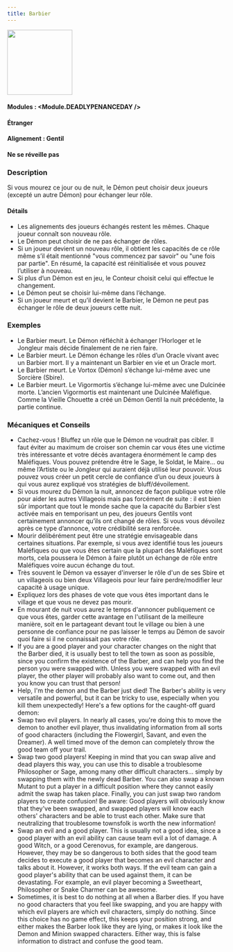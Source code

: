 ```yaml
---
title: Barbier
---
```



<img src='/img/blood-on-the-clocktower/roles/barbier.png' height='150' />

#### Modules : <Module.DEADLYPENANCEDAY />
#### Étranger
#### Alignement : Gentil
#### Ne se réveille pas


### Description

Si vous mourez ce jour ou de nuit, le Démon peut choisir deux joueurs (excepté un autre Démon) pour échanger leur rôle.

#### Détails

- Les alignements des joueurs échangés restent les mêmes. Chaque joueur connaît son nouveau rôle.
- Le Démon peut choisir de ne pas échanger de rôles.
- Si un joueur devient un nouveau rôle, il obtient les capacités de ce rôle même s’il était mentionné "vous commencez par savoir" ou "une fois par partie". En résumé, la capacité est réinitialisée et vous pouvez l’utiliser à nouveau.
- Si plus d’un Démon est en jeu, le Conteur choisit celui qui effectue le changement.
- Le Démon peut se choisir lui-même dans l’échange.
- Si un joueur meurt et qu’il devient le Barbier, le Démon ne peut pas échanger le rôle de deux joueurs cette nuit.   

### Exemples
- Le Barbier meurt. Le Démon réfléchit à échanger l’Horloger et le Jongleur mais décide finalement de ne rien faire.
- Le Barbier meurt. Le Démon échange les rôles d’un Oracle vivant avec un Barbier mort. Il y a maintenant un Barbier en vie et un Oracle mort.
- Le Barbier meurt. Le Vortox (Démon) s’échange lui-même avec une Sorcière (Sbire).
- Le Barbier meurt. Le Vigormortis s’échange lui-même avec une Dulcinée morte. L’ancien Vigormortis est maintenant une Dulcinée Maléfique. Comme la Vieille Chouette a créé un Démon Gentil la nuit précédente, la partie continue.

### Mécaniques et Conseils
- Cachez-vous ! Bluffez un rôle que le Démon ne voudrait pas cibler. Il faut éviter au maximum de croiser son chemin car vous êtes une victime très intéressante et votre décès avantagera énormément le camp des Maléfiques.
Vous pouvez prétendre être le Sage, le Soldat, le Maire... ou même l’Artiste ou le Jongleur qui auraient déjà utilisé leur pouvoir.
Vous pouvez vous créer un petit cercle de confiance d’un ou deux joueurs à qui vous aurez expliqué vos stratégies de bluff/dévoilement. 
- Si vous mourez du Démon la nuit, annoncez de façon publique votre rôle pour aider les autres Villageois mais pas forcément de suite : il est bien sûr important que tout le monde sache que la capacité du Barbier s’est activée mais en temporisant un peu, des joueurs Gentils vont certainement annoncer qu’ils ont changé de rôles. Si vous vous dévoilez après ce type d’annonce, votre crédibilité sera renforcée. 
- Mourir délibérément peut être une stratégie envisageable dans certaines situations. Par exemple, si vous avez identifié tous les joueurs Maléfiques ou que vous êtes certain que la plupart des Maléfiques sont morts, cela poussera le Démon à faire plutôt un échange de rôle entre Maléfiques voire aucun échange du tout.     
- Très souvent le Démon va essayer d'inverser le rôle d'un de ses Sbire et un villageois ou bien deux Villageois pour leur faire perdre/modifier leur capacité à usage unique.
- Expliquez lors des phases de vote que vous êtes important dans le village et que vous ne devez pas mourir.
- En mourant de nuit vous aurez le temps d'annoncer publiquement ce que vous êtes, garder cette avantage en l'utilisant de la meilleure manière, soit en le partageant devant tout le village ou bien à une personne de confiance pour ne pas laisser le temps au Démon de savoir quoi faire si il ne connaissait pas votre rôle.
- If you are a good player and your character changes on the night that the Barber died, it is usually best to tell the town as soon as possible, since you confirm the existence of the Barber, and can help you find the person you were swapped with. Unless you were swapped with an evil player, the other player will probably also want to come out, and then you know you can trust that person!
- Help, I'm the demon and the Barber just died! The Barber's ability is very versatile and powerful, but it can be tricky to use, especially when you kill them unexpectedly! Here's a few options for the caught-off guard demon:
- Swap two evil players. In nearly all cases, you're doing this to move the demon to another evil player, thus invalidating information from all sorts of good characters (including the Flowergirl, Savant, and even the Dreamer). A well timed move of the demon can completely throw the good team off your trail.
- Swap two good players! Keeping in mind that you can swap alive and dead players this way, you can use this to disable a troublesome Philosopher or Sage, among many other difficult characters... simply by swapping them with the newly dead Barber. You can also swap a known Mutant to put a player in a difficult position where they cannot easily admit the swap has taken place. Finally, you can just swap two random players to create confusion! Be aware: Good players will obviously know that they've been swapped, and swapped players will know each others' characters and be able to trust each other. Make sure that neutralizing that troublesome townsfolk is worth the new information!
- Swap an evil and a good player. This is usually not a good idea, since a good player with an evil ability can cause team evil a lot of damage. A good Witch, or a good Cerenovus, for example, are dangerous. However, they may be so dangerous to both sides that the good team decides to execute a good player that becomes an evil character and talks about it. However, it works both ways. If the evil team can gain a good player's ability that can be used against them, it can be devastating. For example, an evil player becoming a Sweetheart, Philosopher or Snake Charmer can be awesome.
- Sometimes, it is best to do nothing at all when a Barber dies. If you have no good characters that you feel like swapping, and you are happy with which evil players are which evil characters, simply do nothing. Since this choice has no game effect, this keeps your position strong, and either makes the Barber look like they are lying, or makes it look like the Demon and Minion swapped characters. Either way, this is false information to distract and confuse the good team.
